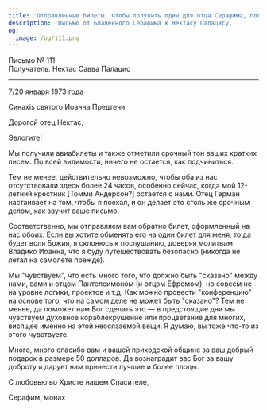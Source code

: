 ```yaml
---
title: 'Отправленные билеты, чтобы получить один для отца Серафима, повинуйтесь'
description: 'Письмо от Блаженного Серафима к Нектасу Палацису.'
og:
  image: /og/111.png
---
```


<div style={{textAlign:'right', fontFamily:'monospace'}}>Письмо № 111</div>
<div style={{textAlign:'left', fontFamily:'monospace'}}>Получатель: Нектас Савва Палацис</div>

---

7/20 января 1973 года

Синaxis святого Иоанна Предтечи

Дорогой отец Нектас,

Эвлогите!

Мы получили авиабилеты и также отметили срочный тон ваших кратких писем. По всей видимости, ничего не остается, как подчиниться.

Тем не менее, действительно невозможно, чтобы оба из нас отсутствовали здесь более 24 часов, особенно сейчас, когда мой 12-летний крестник [Томми Андерсон?] остается с нами. Отец Герман настаивает на том, чтобы я поехал, и он делает это столь же срочным делом, как звучит ваше письмо.

Соответственно, мы отправляем вам обратно билет, оформленный на нас обоих. Если вы хотите обменять его на один билет для меня, то да будет воля Божия, я склонюсь к послушанию, доверяя молитвам Владико Иоанна, что я буду путешествовать безопасно (никогда не летал на самолете прежде).

Мы "чувствуем", что есть много того, что должно быть "сказано" между нами, вами и отцом Пантелеимоном (и отцом Ефремом), но совсем не на уровне логики, проектов и т.д. Как можно провести "конференцию" на основе того, что на самом деле не может быть "сказано"? Тем не менее, да поможет нам Бог сделать это — в предстоящие дни мы чувствуем духовное кораблекрушение или процветание для многих, висящее именно на этой неосязаемой вещи. Я думаю, вы тоже что-то из этого чувствуете.

Много, много спасибо вам и вашей приходской общине за ваш добрый подарок в размере 50 долларов. Да вознаградит вас Бог за вашу доброту и дарует нам принести лучшие и более плоды.

С любовью во Христе нашем Спасителе,

Серафим, монах